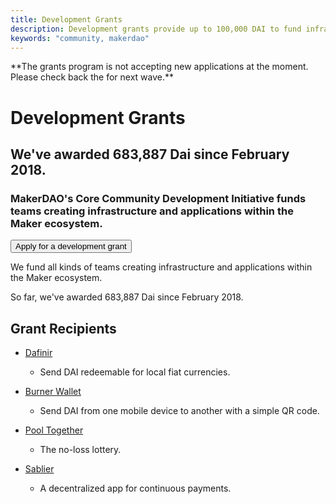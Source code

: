 ```yaml
---
title: Development Grants
description: Development grants provide up to 100,000 DAI to fund infrastructure and applications for Maker.
keywords: "community, makerdao"
---
```


<StatusBanner warning>
**The grants program is not accepting new applications at the moment. Please check back the for next wave.**
</StatusBanner>

# Development Grants

<Aligner center>

## We've awarded 683,887 Dai since February 2018.

</Aligner>

<Aligner center>

### MakerDAO's Core Community Development Initiative funds teams creating infrastructure and applications within the Maker ecosystem.

</Aligner>

<Aligner center>

<Button to="">Apply for a development grant</Button>

</Aligner>

We fund all kinds of teams creating infrastructure and applications within the Maker ecosystem. 

So far, we've awarded 683,887 Dai since February 2018.

## Grant Recipients

<List>

- [Dafinir](https://dafnir.com/)

  - Send DAI redeemable for local fiat currencies.

- [Burner Wallet](https://xdai.io/)[](https://xdai.io)  

  - Send DAI from one mobile device to another with a simple QR code.  

- [Pool Together](https://www.pooltogether.com/)

  - The no-loss lottery.

- [Sablier](https://sablier.finance/)  

  - A decentralized app for continuous payments.

</List>